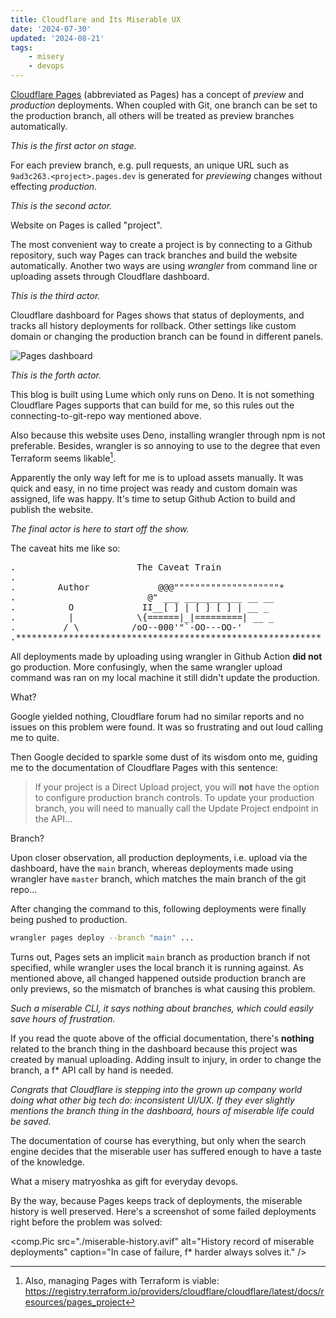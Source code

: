 ```yaml
---
title: Cloudflare and Its Miserable UX
date: '2024-07-30'
updated: '2024-08-21'
tags:
    - misery
    - devops
---
```


[Cloudflare Pages](https://pages.cloudflare.com/) (abbreviated as Pages) has a concept of *preview* and *production* deployments. When coupled with Git, one branch can be set to the production branch, all others will be treated as preview branches automatically.

*This is the first actor on stage.*

For each preview branch, e.g. pull requests, an unique URL such as `9ad3c263.<project>.pages.dev` is generated for *previewing* changes without effecting *production*.

*This is the second actor.*

Website on Pages is called "project".

The most convenient way to create a project is by connecting to a Github repository, such way Pages can track branches and build the website automatically. Another two ways are using *wrangler* from command line or uploading assets through Cloudflare dashboard.

*This is the third actor.*

Cloudflare dashboard for Pages shows that status of deployments, and tracks all history deployments for rollback. Other settings like custom domain or changing the production branch can be found in different panels.

![Pages dashboard](./dashboard.avif)

*This is the forth actor.*

This blog is built using Lume which only runs on Deno. It is not something Cloudflare Pages supports that can build for me, so this rules out the connecting-to-git-repo way mentioned above.

Also because this website uses Deno, installing wrangler through npm is not preferable. Besides, wrangler is so annoying to use to the degree that even Terraform seems likable[^terraform_page].

[^terraform_page]: Also, managing Pages with Terraform is viable: https://registry.terraform.io/providers/cloudflare/cloudflare/latest/docs/resources/pages_project

Apparently the only way left for me is to upload assets manually. It was quick and easy, in no time project was ready and custom domain was assigned, life was happy. It's time to setup Github Action to build and publish the website.

*The final actor is here to start off the show.*

The caveat hits me like so:

<pre class="font-mono">
.                       The Caveat Train
.
.        Author             @@@""""""""""""""""""""*
.                         @" ___ ___________ __ __
.          O             II__[ ] | [ ] [ ] | __ _
.          |            \{======|_|=========| __ _
.         / \          /oO--000'"`-OO---OO-'
.**********************************************************
</pre>

All deployments made by uploading using wrangler in Github Action **did not** go production. More confusingly, when the same wrangler upload command was ran on my local machine it still didn't update the production.

What?

Google yielded nothing, Cloudflare forum had no similar reports and no issues on this problem were found. It was so frustrating and out loud calling me to quite.

Then Google decided to sparkle some dust of its wisdom onto me, guiding me to the documentation of Cloudflare Pages with this sentence:

> If your project is a Direct Upload project, you will **not** have the option to configure production branch controls. To update your production branch, you will need to manually call the Update Project endpoint in the API...

Branch?

Upon closer observation, all production deployments, i.e. upload via the dashboard, have the `main` branch, whereas deployments made using wrangler have `master` branch, which matches the main branch of the git repo...

After changing the command to this, following deployments were finally being pushed to production.

```bash
wrangler pages deploy --branch "main" ...
```

Turns out, Pages sets an implicit `main` branch as production branch if not specified, while wrangler uses the local branch it is running against. As mentioned above, all changed happened outside production branch are only previews, so the mismatch of branches is what causing this problem.

*Such a miserable CLI, it says nothing about branches, which could easily save hours of frustration.*

If you read the quote above of the official documentation, there's **nothing** related to the branch thing in the dashboard because this project was created by manual uploading. Adding insult to injury, in order to change the branch, a f* API call by hand is needed.

*Congrats that Cloudflare is stepping into the grown up company world doing what other big tech do: inconsistent UI/UX. If they ever slightly mentions the branch thing in the dashboard, hours of miserable life could be saved.*

The documentation of course has everything, but only when the search engine decides that the miserable user has suffered enough to have a taste of the knowledge.

What a misery matryoshka as gift for everyday devops.

By the way, because Pages keeps track of deployments, the miserable history is well preserved. Here's a screenshot of some failed deployments right before the problem was solved:

<comp.Pic
    src="./miserable-history.avif"
    alt="History record of miserable deployments"
    caption="In case of failure, f* harder always solves it."
/>